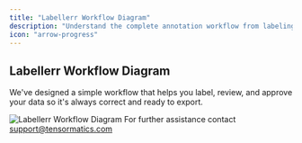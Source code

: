 ```yaml
---
title: "Labellerr Workflow Diagram"
description: "Understand the complete annotation workflow from labeling to approval with our comprehensive diagram."
icon: "arrow-progress"
---
```


## Labellerr Workflow Diagram

We've designed a simple workflow that helps you label, review, and approve your data so it's always correct and ready to export.

<Frame>
  <img src="https://cdn.labellerr.com/1%20%20Documentation/cf0d7825-8b60-4f87-bd53-6800165354ed.webp" alt="Labellerr Workflow Diagram" />
</Frame>

<Note>
For further assistance contact <a href="mailto:support@tensormatics.com">support@tensormatics.com</a>
</Note>
